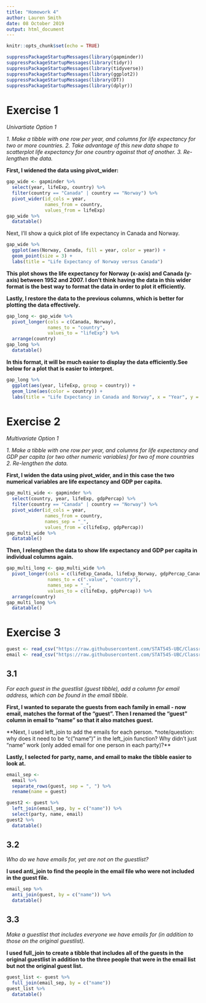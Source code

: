 ```yaml
---
title: "Homework 4"
author: Lauren Smith
date: 08 October 2019
output: html_document
---
```


```r
knitr::opts_chunk$set(echo = TRUE)
```

```r
suppressPackageStartupMessages(library(gapminder))
suppressPackageStartupMessages(library(tidyr))
suppressPackageStartupMessages(library(tidyverse))
suppressPackageStartupMessages(library(ggplot2))
suppressPackageStartupMessages(library(DT))
suppressPackageStartupMessages(library(dplyr))
```



# Exercise 1
_Univartiate Option 1_

_1. Make a tibble with one row per year, and columns for life expectancy for two or more countries._
_2. Take advantage of this new data shape to scatterplot life expectancy for one country against that of another._
_3. Re-lengthen the data._

**First, I widened the data using pivot_wider:**
```r
gap_wide <- gapminder %>%
  select(year, lifeExp, country) %>%
  filter(country == "Canada" | country == "Norway") %>%
  pivot_wider(id_cols = year,
              names_from = country,
              values_from = lifeExp)
gap_wide %>%
  datatable()
```



Next, I'll show a quick plot of life expectancy in Canada and Norway.
```r
gap_wide %>%
  ggplot(aes(Norway, Canada, fill = year, color = year)) +
  geom_point(size = 3) +
  labs(title = "Life Expectancy of Norway versus Canada")
```

**This plot shows the life expectancy for Norway (x-axis) and Canada (y-axis) between 1952 and 2007. I don't think having the data in this wider format is the best way to format the data in order to plot it efficiently.**


**Lastly, I restore the data to the previous columns, which is better for plotting the data effectively. **
```r
gap_long <- gap_wide %>%
  pivot_longer(cols = c(Canada, Norway),
               names_to = "country",
               values_to = "lifeExp") %>%
  arrange(country)
gap_long %>%
  datatable()
```


**In this format, it will be much easier to display the data efficiently.See below for a plot that is easier to interpret. **
```r
gap_long %>%
  ggplot(aes(year, lifeExp, group = country)) +
  geom_line(aes(color = country)) +
  labs(title = "Life Expectancy in Canada and Norway", x = "Year", y = "Life Expectancy")
```




# Exercise 2
_Multivariate Option 1_

_1. Make a tibble with one row per year, and columns for life expectancy and GDP per capita (or two other numeric variables) for two of more countries_
_2. Re-lengthen the data._

**First, I widen the data using pivot_wider, and in this case the two numerical variables are life expectancy and GDP per capita. **
```r
gap_multi_wide <- gapminder %>%
  select(country, year, lifeExp, gdpPercap) %>%
  filter(country == "Canada" | country == "Norway") %>%
  pivot_wider(id_cols = year,
              names_from = country,
              names_sep = "_",
              values_from = c(lifeExp, gdpPercap))
gap_multi_wide %>%
  datatable()
```


**Then, I relengthen the data to show life expectancy and GDP per capita in individual columns again. **
```r
gap_multi_long <- gap_multi_wide %>%
  pivot_longer(cols = c(lifeExp_Canada, lifeExp_Norway, gdpPercap_Canada, gdpPercap_Norway),
               names_to = c(".value", "country"),
               names_sep = "_",
               values_to = c(lifeExp, gdpPercap)) %>%
  arrange(country)
gap_multi_long %>%
  datatable()
```



# Exercise 3

```r
guest <- read_csv("https://raw.githubusercontent.com/STAT545-UBC/Classroom/master/data/wedding/attend.csv")
email <- read_csv("https://raw.githubusercontent.com/STAT545-UBC/Classroom/master/data/wedding/emails.csv")
```

## 3.1
_For each guest in the guestlist (guest tibble), add a column for email address, which can be found in the email tibble._


**First, I wanted to separate the guests from each family in email - now email, matches the format of the "guest". Then I renamed the "guest" column in email to "name" so that it also matches guest.**

**Next, I used left_join to add the emails for each person. *note/question: why does it need to be "c("name")" in the left_join function? Why didn't just "name" work (only added email for one person in each party)?**

**Lastly, I selected for party, name, and email to make the tibble easier to look at.** 

```r
email_sep <- 
  email %>% 
  separate_rows(guest, sep = ", ") %>%
  rename(name = guest)

guest2 <- guest %>%
  left_join(email_sep, by = c("name")) %>%
  select(party, name, email)
guest2 %>%
  datatable()
```


## 3.2
_Who do we have emails for, yet are not on the guestlist?_

**I used anti_join to find the people in the email file who were not included in the guest file.**
```r
email_sep %>%
  anti_join(guest, by = c("name")) %>%
  datatable()
```


## 3.3
_Make a guestlist that includes everyone we have emails for (in addition to those on the original guestlist)._

**I used full_join to create a tibble that includes all of the guests in the original guestlist in addition to the three people that were in the email list but not the original guest list.**
```r
guest_list <- guest %>%
  full_join(email_sep, by = c("name"))
guest_list %>%
  datatable()
```














